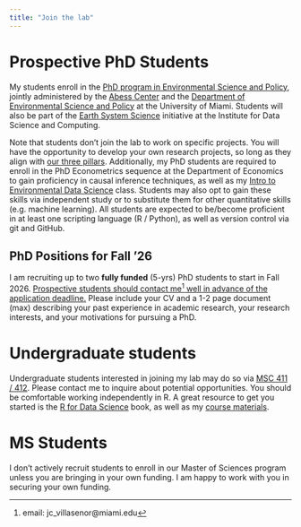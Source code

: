```yaml
---
title: "Join the lab"
---
```


# Prospective PhD Students

My students enroll in the [PhD program in Environmental Science and Policy](https://abess.miami.edu/academics/ph.d.-program/index.html), jointly administered by the [Abess Center](https://abess.miami.edu/) and the [Department of Environmental Science and Policy](https://environmental-science-policy.earth.miami.edu/index.html) at the University of Miami. Students will also be part of the [Earth System Science](https://idsc.miami.edu/research/earth-systems/) initiative at the Institute for Data Science and Computing.

Note that students don't join the lab to work on specific projects. You will have the opportunity to develop your own research projects, so long as they align with [our three pillars](about.qmd#our-three-pillars). Additionally, my PhD students are required to enroll in the PhD Econometrics sequence at the Department of Economics to gain proficiency in causal inference techniques, as well as my [Intro to Environmental Data Science](https://jcvdav.github.io/EVR_628/) class. Students may also opt to gain these skills via independent study or to substitute them for other quantitative skills (e.g. machine learning). All students are expected to be/become proficient in at least one scripting language (R / Python), as well as version control via git and GitHub.

## PhD Positions for Fall '26

I am recruiting up to two **fully funded** (5-yrs) PhD students to start in Fall 2026. [Prospective students should contact me^[email: jc_villasenor@miami.edu] well in advance of the application deadline.]{.underline} Please include your CV and a 1-2 page document (max) describing your past experience in academic research, your research interests, and your motivations for pursuing a PhD.

# Undergraduate students

Undergraduate students interested in joining my lab may do so via [MSC 411 / 412](https://undergraduate.earth.miami.edu/academics/independent-research/index.html). Please contact me to inquire about potential opportunities. You should be comfortable working independently in R. A great resource to get you started is the [R for Data Science](https://r4ds.hadley.nz/) book, as well as my [course materials](https://jcvdav.github.io/EVR_628/).

# MS Students

I don't actively recruit students to enroll in our Master of Sciences program unless you are bringing in your own funding. I am happy to work with you in securing your own funding.
